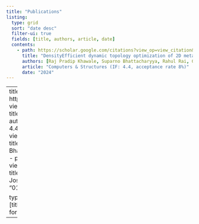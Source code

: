 ```yaml
---
title: "Publications"
listing:
  type: grid
  sort: "date desc"
  filter-ui: true
  fields: [title, authors, article, date]
  contents:
    - path: https://scholar.google.com/citations?view_op=view_citation&hl=en&user=7ZsPlgYAAAAJ&sortby=pubdate&citation_for_view=7ZsPlgYAAAAJ:0EnyYjriUFMC
      title: "DensityEfficient dynamic topology optimization of 2D metamaterials based on a complementary energy formulation"
      authors: [Raj Pradip Khawale, Suparno Bhattacharyya, Rahul Rai, Gary F Dargush]
      article: "Computers & Structures (IF: 4.4, acceptance rate 8%)"
      date: "2024"
---
```


---
title: "Publications"
page-layout: full
title-block-banner: false
listing:
  id: publications-listing
  contents:
    - path: https://scholar.google.com/citations?view_op=view_citation&hl=en&user=7ZsPlgYAAAAJ&sortby=pubdate&citation_for_view=7ZsPlgYAAAAJ:0EnyYjriUFMC
      title: "Efficient dynamic topology optimization of 2D metamaterials based on a complementary energy formulation"
      authors: "Raj Pradip Khawale, Suparno Bhattacharyya, Rahul Rai, Gary F Dargush"
      article: "Computers & Structures (IF: 4.4, acceptance rate 8%)"
      date: "2024"
      year: 2024
    - path: https://scholar.google.com/citations?view_op=view_citation&hl=en&user=7ZsPlgYAAAAJ&sortby=pubdate&citation_for_view=7ZsPlgYAAAAJ:eQOLeE2rZwMC
      title: "Experimental implementation of energy closure analysis for reduced order modeling"
      authors: "Suparno Bhattacharyya, Joseph Cusumano"
      article: "ASME, Journal of Vibration and Acoustics (IF: 1.7)"
      date: "2022" 
      year: 2023
    - path: https://scholar.google.com/citations?view_op=view_citation&hl=en&user=7ZsPlgYAAAAJ&sortby=pubdate&citation_for_view=7ZsPlgYAAAAJ:Y0pCki6q_DkC
      title: "An energy closure criterion for model reduction of a kicked Euler–Bernoulli beam"
      authors: "Suparno Bhattacharyya, Joseph P Cusumano"
      article: "ASME, Journal of Vibration and Acoustics (IF: 1.7, 2.1 at the time of submission)"
      date:  "01/08/2021"
      year: 2021
        
  type: table
  table-hover: true
  sort-ui: [year]
  filter-ui: [year, authors]
  sort: "year desc"
  max-description-length: 200
  fields: [title, authors, article, date]
  field-display-names:
    title: "Title"
    authors: "Authors"
    article: "Article"
    date: "Publication Date"
format:
  html:
    css: publications.css
    theme: {light: cosmo, dark: darkly}
---
